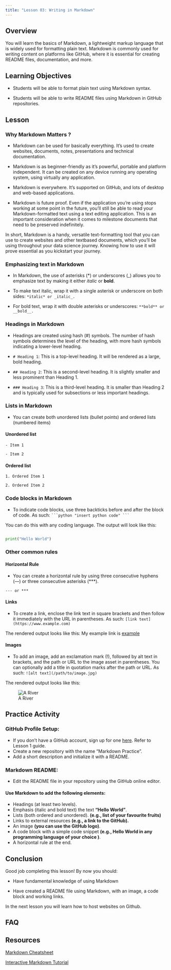 ```yaml
---
title: "Lesson 03: Writing in Markdown"
---
```


## Overview

You will learn the basics of Markdown, a lightweight markup language that is widely used for formatting plain text. Markdown is commonly used for writing content on platforms like GitHub, where it is essential for creating README files, documentation, and more.

## Learning Objectives


-   Students will be able to format plain text using Markdown syntax.

-   Students will be able to write README files using Markdown in GitHub  repositories.

## Lesson

### Why Markdown Matters ?

-   Markdown can be used for basically everything. It's used to create websites, documents, notes, presentations and technical documentation.

-   Markdown is as beginner-friendly as it's powerful, portable and platform independent. It can be created on any device running any operating system, using virtually any application.

-   Markdown is everywhere. It's supported on GitHub, and lots of desktop and web-based applications.

-   Markdown is future proof. Even if the application you’re using stops working at some point in the future, you’ll still be able to read your Markdown-formatted text using a text editing application. This is an important consideration when it comes to milestone documents that need to be preserved indefinitely.

In short, Markdown is a handy, versatile text-formatting tool that you can use to create websites and other textbased documents, which you'll be using throughout your data science journey. Knowing how to use it will prove essential as you kickstart your journey.


### Emphasizing text in Markdown

* In Markdown, the use of asterisks (*) or underscores (_) allows you to emphasize text by making it either *italic* or **bold**.

* To make text italic, wrap it with a single asterisk or underscore on both sides: ```*italic* or _italic_.```

* For bold text, wrap it with double asterisks or underscores: ```**bold** or __bold__.```

### Headings in Markdown 

* Headings are created using hash (#) symbols. The number of hash symbols determines the level of the heading, with more hash symbols indicating a lower-level heading.

* ```# Heading 1```: This is a top-level heading. It will be rendered as a large, bold heading.

* ```## Heading 2```: This is a second-level heading. It is slightly smaller and less prominent than Heading 1.

* ```### Heading 3```: This is a third-level heading. It is smaller than Heading 2 and is typically used for subsections or less important headings.

### Lists in Markdown

* You can create both unordered lists (bullet points) and ordered lists (numbered items)

#### Unordered list
```- Item 1```

```- Item 2```

#### Ordered list

```1. Ordered Item 1```

```2. Ordered Item 2```

### Code blocks in Markdown

* To indicate code blocks, use three backticks before and after the block of code. As such: `` ```python "insert python code" ``` ``

You can do this with any coding language. The output will look like this:


```python 

print("Hello World")

```

### Other common rules 

#### Horizontal Rule
* You can create a horizontal rule by using three consecutive hyphens (---) or three consecutive asterisks (***).

``` --- or *** ```

#### Links
* To create a link, enclose the link text in square brackets and then follow it immediately with the URL in parentheses. As such: ```[link text](https://www.example.com)```

The rendered output looks like this:
My example link is [example](https://www.example.com)



#### Images
* To add an image, add an exclamation mark (!), followed by alt text in brackets, and the path or URL to the image asset in parentheses. You can optionally add a title in quotation marks after the path or URL. As such: ```![alt text](/path/to/image.jpg)```

The rendered output looks like this:

 ![A River](./image/lake-8305673_1280.webp)



## Practice Activity

### GitHub Profile Setup:

* If you don't have a GitHub account, sign up for one [here](https://www.github.com). Refer to Lesson 1 guide.
* Create a new repository with the name "Markdown Practice".
* Add a short description and initialize it with a README.

### Markdown README:

* Edit the README file in your repository using the GitHub online editor.

#### Use Markdown to add the following elements:

* Headings (at least two levels).
* Emphasis (italic and bold text) the text **"Hello World"**.
* Lists (both ordered and unordered). **(e.g., list of your favourite fruits)**
* Links to external resources **(e.g., a link to the GitHub).**
* An image **(you can use the GitHub logo)**.
* A code block with a simple code snippet **(e.g., Hello World in any programming language of your choice )**.
* A horizontal rule at the end.

## Conclusion

Good job completing this lesson! By now you should:

-   Have fundamental knowledge of using Markdown

-   Have created a README file using Markdown, with an image, a code block and working links.

In the next lesson you will learn how to host websites on Github.


## FAQ

###

## Resources

[Markdown Cheatsheet](https://www.markdownguide.org/cheat-sheet/)

[Interactive Markdown Tutorial](https://www.markdowntutorial.com/lesson/1/)
